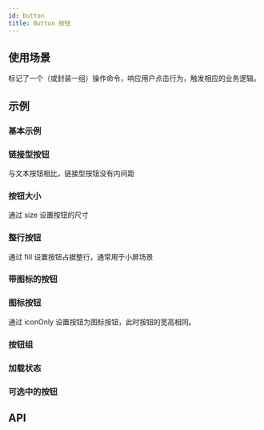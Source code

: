 ```yaml
---
id: button
title: Button 按钮
---
```



## 使用场景

标记了一个（或封装一组）操作命令，响应用户点击行为，触发相应的业务逻辑。

## 示例

### 基本示例

<Story fn={stories.Basic} />

### 链接型按钮

与文本按钮相比，链接型按钮没有内间距

<Story fn={stories.LinkButton} />

### 按钮大小

通过 size 设置按钮的尺寸

<Story fn={stories.Size} />

### 整行按钮

通过 fill 设置按钮占据整行，通常用于小屏场景

<Story fn={stories.Fill} />

### 带图标的按钮

<Story fn={stories.AddIcon} />

### 图标按钮

通过 iconOnly 设置按钮为图标按钮，此时按钮的宽高相同。

<Story fn={stories.OnlyIcon} />

### 按钮组

<Story fn={stories.ButtonGroup} />

### 加载状态

<Story fn={stories.Loading} />

### 可选中的按钮

<Story fn={stories.Toggle} />

## API

<PropsTable component={Button} />
